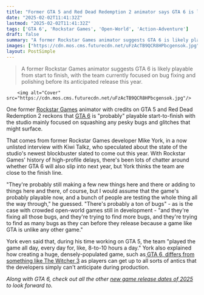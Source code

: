 ```yaml
---
title: "Former GTA 5 and Red Dead Redemption 2 animator says GTA 6 is likely playable 'all the way through' right now"
date: "2025-02-02T11:41:32Z"
lastmod: "2025-02-02T11:41:32Z"
tags: ['GTA 6', 'Rockstar Games', 'Open-World', 'Action-Adventure']
draft: false
summary: "A former Rockstar Games animator suggests GTA 6 is likely playable from start to finish, with the team currently focused on bug fixing and polishing before its anticipated release this year."
images: ["https://cdn.mos.cms.futurecdn.net/uFzAcTB9QCR8HPbcgensok.jpg"]
layout: PostSimple
---
```

> A former Rockstar Games animator suggests GTA 6 is likely playable from start to finish, with the team currently focused on bug fixing and polishing before its anticipated release this year.


        <img alt="Cover" src="https://cdn.mos.cms.futurecdn.net/uFzAcTB9QCR8HPbcgensok.jpg"/>
        
One former [Rockstar Games](https://www.gamesradar.com/tag/rockstar-games/) animator with credits on GTA 5 and Red Dead Redemption 2 reckons that [GTA 6](https://www.gamesradar.com/gta-6-guide/) is "probably" playable start-to-finish with the studio mainly focused on squashing any pesky bugs and glitches that might surface.

That comes from former Rockstar Games developer Mike York, in a now unlisted interview with Kiwi Talkz, who speculated about the state of the studio's newest blockbuster slated to come out this year. With Rockstar Games' history of high-profile delays, there's been lots of chatter around whether GTA 6 will also slip into next year, but York thinks the team are close to the finish line.

"They're probably still making a few new things here and there or adding to things here and there, of course, but I would assume that the game's probably playable now, and a bunch of people are testing the whole thing all the way through," he guessed. "There's probably a ton of bugs" - as is the case with crowded open-world games still in development - "and they're fixing all those bugs, and they're trying to find more bugs, and they're trying to find as many bugs as they can before they release because a game like GTA is unlike any other game."

York even said that, during his time working on GTA 5, the team "played the game all day, every day for, like, 8-to-10 hours a day." York also explained how creating a huge, densely-populated game, such as[ GTA 6, differs from something like The Witcher 3](https://www.gamesradar.com/games/grand-theft-auto/making-an-open-world-game-like-gta-6-bug-free-is-a-lot-different-than-something-like-the-witcher-3-says-former-rockstar-dev/) as players can get up to all sorts of antics that the developers simply can't anticipate during production.

*Along with GTA 6, check out all the other *[<em>new game release dates of 2025</em>](https://www.gamesradar.com/video-game-release-dates/)* to look forward to.* 
        